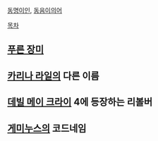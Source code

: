 [[동명이인]], [[동음이의어]]

[[목차]]

== [[푸른 장미]] ==

== [[카리나 라일]]의 다른 이름 ==

== [[데빌 메이 크라이]] 4에 등장하는 리볼버 ==

== [[게미누스]]의 코드네임 ==
